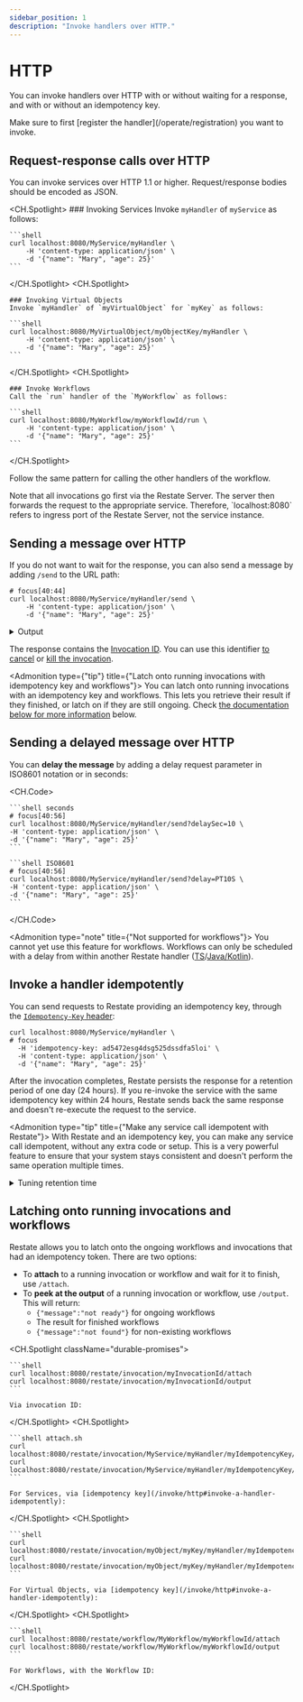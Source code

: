 ```yaml
---
sidebar_position: 1
description: "Invoke handlers over HTTP."
---
```



# HTTP

You can invoke handlers over HTTP with or without waiting for a response, and with or without an idempotency key.

<Admonition type="info">
    Make sure to first [register the handler](/operate/registration) you want to invoke.
</Admonition>

## Request-response calls over HTTP
You can invoke services over HTTP 1.1 or higher.
Request/response bodies should be encoded as JSON.

<CH.Spotlight>
    ### Invoking Services
    Invoke `myHandler` of `myService` as follows:

    ```shell
    curl localhost:8080/MyService/myHandler \
        -H 'content-type: application/json' \
        -d '{"name": "Mary", "age": 25}'
    ```

</CH.Spotlight>
<CH.Spotlight>

    ### Invoking Virtual Objects
    Invoke `myHandler` of `myVirtualObject` for `myKey` as follows:

    ```shell
    curl localhost:8080/MyVirtualObject/myObjectKey/myHandler \
        -H 'content-type: application/json' \
        -d '{"name": "Mary", "age": 25}'
    ```

</CH.Spotlight>
<CH.Spotlight>

    ### Invoke Workflows
    Call the `run` handler of the `MyWorkflow` as follows:

    ```shell
    curl localhost:8080/MyWorkflow/myWorkflowId/run \
        -H 'content-type: application/json' \
        -d '{"name": "Mary", "age": 25}'
    ```

</CH.Spotlight>


Follow the same pattern for calling the other handlers of the workflow.

<Admonition type="info" title="Restate as proxy">
    Note that all invocations go first via the Restate Server. The server then forwards the request to the appropriate service.
    Therefore, `localhost:8080` refers to ingress port of the Restate Server, not the service instance.
</Admonition>

## Sending a message over HTTP
If you do not want to wait for the response, you can also send a message by adding `/send` to the URL path:

```shell
# focus[40:44]
curl localhost:8080/MyService/myHandler/send \
    -H 'content-type: application/json' \
    -d '{"name": "Mary", "age": 25}'
```

<details className={"grey-details"}>
    <summary>Output</summary>

    ```json
    {"invocationId":"inv_1aiqX0vFEFNH1Umgre58JiCLgHfTtztYK5"}
    ```
</details>

The response contains the [Invocation ID](/operate/invocation#invocation-identifier).
You can use this identifier [to cancel](/operate/invocation#cancelling-invocations) or [kill the invocation](/operate/invocation#killing-invocations).

<Admonition type={"tip"} title={"Latch onto running invocations with idempotency key and workflows"}>
    You can latch onto running invocations with an idempotency key and workflows. This lets you retrieve their result if they finished, or latch on if they are still ongoing.
    Check [the documentation below for more information](#latching-onto-running-invocations-and-workflows) below.
</Admonition>


## Sending a delayed message over HTTP

You can **delay the message** by adding a delay request parameter in ISO8601 notation or in seconds:

<CH.Code>

    ```shell seconds
    # focus[40:56]
    curl localhost:8080/MyService/myHandler/send?delaySec=10 \
    -H 'content-type: application/json' \
    -d '{"name": "Mary", "age": 25}'
    ```

    ```shell ISO8601
    # focus[40:56]
    curl localhost:8080/MyService/myHandler/send?delay=PT10S \
    -H 'content-type: application/json' \
    -d '{"name": "Mary", "age": 25}'
    ```

</CH.Code>

<Admonition type="note" title={"Not supported for workflows"}>
    You cannot yet use this feature for workflows.
    Workflows can only be scheduled with a delay from within another Restate handler ([TS](/develop/ts/service-communication#delayed-calls)/[Java/Kotlin](/develop/java/service-communication#delayed-calls)).
</Admonition>


## Invoke a handler idempotently

You can send requests to Restate providing an idempotency key, through the [`Idempotency-Key` header](https://datatracker.ietf.org/doc/draft-ietf-httpapi-idempotency-key-header/):

```shell
curl localhost:8080/MyService/myHandler \
# focus
  -H 'idempotency-key: ad5472esg4dsg525dssdfa5loi' \
  -H 'content-type: application/json' \
  -d '{"name": "Mary", "age": 25}'
```

After the invocation completes, Restate persists the response for a retention period of one day (24 hours).
If you re-invoke the service with the same idempotency key within 24 hours, Restate sends back the same response and doesn't re-execute the request to the service.

<Admonition type="tip" title={"Make any service call idempotent with Restate"}>
    With Restate and an idempotency key, you can make any service call idempotent, without any extra code or setup.
    This is a very powerful feature to ensure that your system stays consistent and doesn't perform the same operation multiple times.
</Admonition>

<details className={"grey-details"}>
    <summary> Tuning retention time</summary>

    <CH.Section>
        You can tune the [retention time](focus://3) on a service-level by using the [Admin API](focus://1[15:28]) ([docs](/references/admin-api#tag/service/operation/modify_service)):
        ```shell
        curl -X PATCH localhost:9070/services/MyService \
        -H 'content-type: application/json' \
        -d '{"idempotency_retention": "2days"}'
        ```
        The [retention time](focus://3) is in [humantime format](https://docs.rs/humantime/latest/humantime/).
    </CH.Section>

</details>


## Latching onto running invocations and workflows

Restate allows you to latch onto the ongoing workflows and invocations that had an idempotency token.
There are two options:
- To **attach** to a running invocation or workflow and wait for it to finish, use `/attach`.
- To **peek at the output** of a running invocation or workflow, use `/output`. This will return:
  - `{"message":"not ready"}` for ongoing workflows
  - The result for finished workflows
  - `{"message":"not found"}` for non-existing workflows

<CH.Spotlight className="durable-promises">

    ```shell
    curl localhost:8080/restate/invocation/myInvocationId/attach
    curl localhost:8080/restate/invocation/myInvocationId/output
    ```

    Via invocation ID:

</CH.Spotlight>
<CH.Spotlight>

    ```shell attach.sh
    curl localhost:8080/restate/invocation/MyService/myHandler/myIdempotencyKey/attach
    curl localhost:8080/restate/invocation/MyService/myHandler/myIdempotencyKey/output
    ```

    For Services, via [idempotency key](/invoke/http#invoke-a-handler-idempotently):

</CH.Spotlight>
<CH.Spotlight>

    ```shell
    curl localhost:8080/restate/invocation/myObject/myKey/myHandler/myIdempotencyKey/attach
    curl localhost:8080/restate/invocation/myObject/myKey/myHandler/myIdempotencyKey/output
    ```

    For Virtual Objects, via [idempotency key](/invoke/http#invoke-a-handler-idempotently):

</CH.Spotlight>
<CH.Spotlight>

    ```shell
    curl localhost:8080/restate/workflow/MyWorkflow/myWorkflowId/attach
    curl localhost:8080/restate/workflow/MyWorkflow/myWorkflowId/output
    ```

    For Workflows, with the Workflow ID:

</CH.Spotlight>
